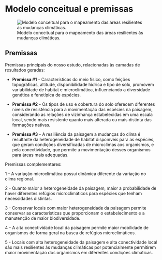 # Modelo conceitual e premissas {#sec-modelo_conceitual}

![Modelo conceitual para o mapeamento das áreas resilientes às mudanças climáticas.](figs/conceito.png){#conceito fig-align="center"}


## Premissas

Premissas principais do nosso estudo, relacionadas às camadas de resultados geradas:

- **Premissa #1** -  Características do meio físico, como feições topográficas, altitude, disponibilidade hídrica e tipo de solo, promovem variabilidade de habitat e microclimática, influenciando a diversidade genética e fenotípica de espécies.

- **Premissa #2** -  Os tipos de uso e cobertura do solo oferecem diferentes níveis de resistência para a movimentação das espécies na paisagem, considerando as relações de vizinhança estabelecidas em uma escala local, sendo mais resistente quanto mais alterada ou mais distinta das formações nativas.

- **Premissa #3** - A resiliência da paisagem a mudanças do clima é  resultante da heterogeneidade de habitat disponíveis para as espécies, que geram condições diversificadas de microclimas aos organismos, e pela conectividade, que permite a movimentação desses organismos para áreas mais adequadas.


Premissas complementares:

1 - A variação microclimática possui dinâmica diferente da variação no clima regional.

2 - Quanto maior a heterogeneidade da paisagem, maior a probabilidade de haver diferentes refúgios microclimáticos para espécies que tenham necessidades distintas.

3 - Conservar locais com maior heterogeneidade da paisagem permite conservar as características que proporcionam o estabelecimento e a manutenção de maior biodiversidade.

4 - A alta conectividade local da paisagem permite maior mobilidade de organismos de forma geral na busca de refúgios microclimáticos.

5 - Locais com alta heterogeneidade da paisagem e alta conectividade local são mais resilientes às mudanças climáticas por potencialmente permitirem maior movimentação dos organismos em diferentes condições climáticas.
